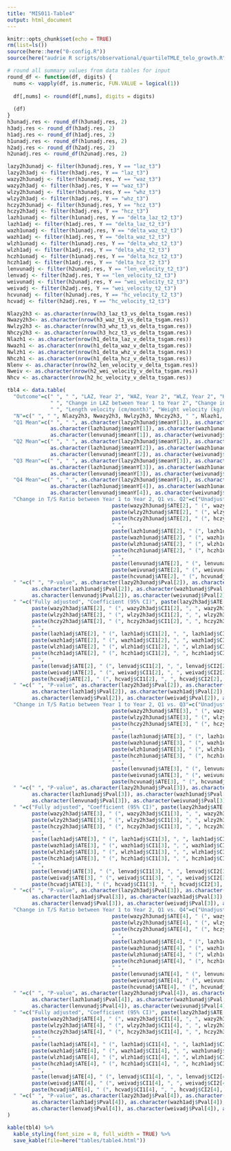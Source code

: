 ```yaml
---
title: "MIS011-Table4"
output: html_document
---
```


```r
knitr::opts_chunk$set(echo = TRUE)
rm(list=ls())
source(here::here("0-config.R"))
source(here("audrie R scripts/observational/quartileTMLE_telo_growth.R"))
```

```r
# round all summary values from data tables for input
round_df <- function(df, digits) {
  nums <- vapply(df, is.numeric, FUN.VALUE = logical(1))
  
  df[,nums] <- round(df[,nums], digits = digits)
  
  (df)
}
h3unadj.res <- round_df(h3unadj.res, 2)
h3adj.res <- round_df(h3adj.res, 2)
h1adj.res <- round_df(h1adj.res, 2)
h1unadj.res <- round_df(h1unadj.res, 2)
h2adj.res <- round_df(h2adj.res, 2)
h2unadj.res <- round_df(h2unadj.res, 2)

lazy2h3unadj <- filter(h3unadj.res, Y == "laz_t3")
lazy2h3adj <- filter(h3adj.res, Y == "laz_t3")
wazy2h3unadj <- filter(h3unadj.res, Y == "waz_t3")
wazy2h3adj <- filter(h3adj.res, Y == "waz_t3")
wlzy2h3unadj <- filter(h3unadj.res, Y == "whz_t3")
wlzy2h3adj <- filter(h3adj.res, Y == "whz_t3")
hczy2h3unadj <- filter(h3unadj.res, Y == "hcz_t3")
hczy2h3adj <- filter(h3adj.res, Y == "hcz_t3")
lazh1unadj <- filter(h1unadj.res, Y == "delta_laz_t2_t3")
lazh1adj <- filter(h1adj.res, Y == "delta_laz_t2_t3")
wazh1unadj <- filter(h1unadj.res, Y == "delta_waz_t2_t3")
wazh1adj <- filter(h1adj.res, Y == "delta_waz_t2_t3")
wlzh1unadj <- filter(h1unadj.res, Y == "delta_whz_t2_t3")
wlzh1adj <- filter(h1adj.res, Y == "delta_whz_t2_t3")
hczh1unadj <- filter(h1unadj.res, Y == "delta_hcz_t2_t3")
hczh1adj <- filter(h1adj.res, Y == "delta_hcz_t2_t3")
lenvunadj <- filter(h2unadj.res, Y == "len_velocity_t2_t3")
lenvadj <- filter(h2adj.res, Y == "len_velocity_t2_t3")
weivunadj <- filter(h2unadj.res, Y == "wei_velocity_t2_t3")
weivadj <- filter(h2adj.res, Y == "wei_velocity_t2_t3")
hcvunadj <- filter(h2unadj.res, Y == "hc_velocity_t2_t3")
hcvadj <- filter(h2adj.res, Y == "hc_velocity_t2_t3")

Nlazy2h3 <- as.character(nrow(h3_laz_t3_vs_delta_tsgam.res))
Nwazy2h3<- as.character(nrow(h3_waz_t3_vs_delta_tsgam.res))
Nwlzy2h3 <- as.character(nrow(h3_whz_t3_vs_delta_tsgam.res))
Nhczy2h3 <- as.character(nrow(h3_hcz_t3_vs_delta_tsgam.res))
Nlazh1 <- as.character(nrow(h1_delta_laz_v_delta_tsgam.res))
Nwazh1 <- as.character(nrow(h1_delta_waz_v_delta_tsgam.res))
Nwlzh1 <- as.character(nrow(h1_delta_whz_v_delta_tsgam.res))
Nhczh1 <- as.character(nrow(h1_delta_hcz_v_delta_tsgam.res))
Nlenv <- as.character(nrow(h2_len_velocity_v_delta_tsgam.res))
Nweiv <- as.character(nrow(h2_wei_velocity_v_delta_tsgam.res))
Nhcv <- as.character(nrow(h2_hc_velocity_v_delta_tsgam.res))

tbl4 <- data.table(
  "Outcome"=c(" ", " ", "LAZ, Year 2", "WAZ, Year 2", "WLZ, Year 2", "HCZ, Year 2",
              " ", "Change in LAZ between Year 1 to Year 2", "Change in WAZ between Year 1 to Year 2", "Change in WLZ between Year 1 to Year 2", "Change in HCZ between Year 1 to Year 2", 
              " ", "Length velocity (cm/month)", "Weight velocity (kg/month)", "Head circumference velocity (cm/month)"),
  "N"=c(" ", " ", Nlazy2h3, Nwazy2h3, Nwlzy2h3, Nhczy2h3, " ", Nlazh1, Nwazh1, Nwlzh1, Nhczh1, " ", Nlenv, Nweiv, Nhcv), 
  "Q1 Mean"=c(" ", " ", as.character(lazy2h3unadj$meanY[1]), as.character(wazy2h3unadj$meanY[1]), as.character(wlzy2h3unadj$meanY[1]), as.character(hczy2h3unadj$meanY[1]), " ",
              as.character(lazh1unadj$meanY[1]), as.character(wazh1unadj$meanY[1]), as.character(wlzh1unadj$meanY[1]), as.character(hczh1unadj$meanY[1]), " ",
              as.character(lenvunadj$meanY[1]), as.character(weivunadj$meanY[1]), as.character(hcvunadj$meanY[1])), 
  "Q2 Mean"=c(" ", " ", as.character(lazy2h3unadj$meanY[2]), as.character(wazy2h3unadj$meanY[2]), as.character(wlzy2h3unadj$meanY[2]), as.character(hczy2h3unadj$meanY[2]), " ",
              as.character(lazh1unadj$meanY[2]), as.character(wazh1unadj$meanY[2]), as.character(wlzh1unadj$meanY[2]), as.character(hczh1unadj$meanY[2]), " ",
              as.character(lenvunadj$meanY[2]), as.character(weivunadj$meanY[2]), as.character(hcvunadj$meanY[2])), 
  "Q3 Mean"=c(" ", " ", as.character(lazy2h3unadj$meanY[3]), as.character(wazy2h3unadj$meanY[3]), as.character(wlzy2h3unadj$meanY[3]), as.character(hczy2h3unadj$meanY[3]), " ",
              as.character(lazh1unadj$meanY[3]), as.character(wazh1unadj$meanY[3]), as.character(wlzh1unadj$meanY[3]), as.character(hczh1unadj$meanY[3]), " ",
              as.character(lenvunadj$meanY[3]), as.character(weivunadj$meanY[3]), as.character(hcvunadj$meanY[3])), 
  "Q4 Mean"=c(" ", " ", as.character(lazy2h3unadj$meanY[4]), as.character(wazy2h3unadj$meanY[4]), as.character(wlzy2h3unadj$meanY[4]), as.character(hczy2h3unadj$meanY[4]), " ",
              as.character(lazh1unadj$meanY[4]), as.character(wazh1unadj$meanY[4]), as.character(wlzh1unadj$meanY[4]), as.character(hczh1unadj$meanY[4]), " ",
              as.character(lenvunadj$meanY[4]), as.character(weivunadj$meanY[4]), as.character(hcvunadj$meanY[4])), 
  "Change in T/S Ratio between Year 1 to Year 2, Q1 vs. Q2"=c("Unadjusted", "Coefficient (95% CI)", paste(lazy2h3unadj$ATE[2], " (", lazy2h3unadj$CI1[2], ", ", lazy2h3unadj$CI2[2], ")", sep=""),
                                  paste(wazy2h3unadj$ATE[2], " (", wazy2h3unadj$CI1[2], ", ", wazy2h3unadj$CI2[2], ")", sep=""),
                                  paste(wlzy2h3unadj$ATE[2], " (", wlzy2h3unadj$CI1[2], ", ", wlzy2h3unadj$CI2[2], ")", sep=""),
                                  paste(hczy2h3unadj$ATE[2], " (", hczy2h3unadj$CI1[2], ", ", hczy2h3unadj$CI2[2], ")", sep=""),
                                  " ",
                                  paste(lazh1unadj$ATE[2], " (", lazh1unadj$CI1[2], ", ", lazh1unadj$CI2[2], ")", sep=""),
                                  paste(wazh1unadj$ATE[2], " (", wazh1unadj$CI1[2], ", ", wazh1unadj$CI2[2], ")", sep=""),
                                  paste(wlzh1unadj$ATE[2], " (", wlzh1unadj$CI1[2], ", ", wlzh1unadj$CI2[2], ")", sep=""),
                                  paste(hczh1unadj$ATE[2], " (", hczh1unadj$CI1[2], ", ", hczh1unadj$CI2[2], ")", sep=""),
                                  " ",
                                  paste(lenvunadj$ATE[2], " (", lenvunadj$CI1[2], ", ", lenvunadj$CI2[2], ")", sep=""),
                                  paste(weivunadj$ATE[2], " (", weivunadj$CI1[2], ", ", weivunadj$CI2[2], ")", sep=""),
                                  paste(hcvunadj$ATE[2], " (", hcvunadj$CI1[2], ", ", hcvunadj$CI2[2], ")", sep="")), 
  " "=c(" ", "P-value", as.character(lazy2h3unadj$Pval[2]), as.character(wazy2h3unadj$Pval[2]), as.character(wlzy2h3unadj$Pval[2]), as.character(hczy2h3unadj$Pval[2]), " ",
        as.character(lazh1unadj$Pval[2]), as.character(wazh1unadj$Pval[2]), as.character(wlzh1unadj$Pval[2]), as.character(hczh1unadj$Pval[2]), " ",
        as.character(lenvunadj$Pval[2]), as.character(weivunadj$Pval[2]), as.character(hcvunadj$Pval[2])), 
  " "=c("Fully adjusted", "Coefficient (95% CI)", paste(lazy2h3adj$ATE[2], " (", lazy2h3adj$CI1[2], ", ", lazy2h3adj$CI2[2], ")", sep=""),
        paste(wazy2h3adj$ATE[2], " (", wazy2h3adj$CI1[2], ", ", wazy2h3adj$CI2[2], ")", sep=""),
        paste(wlzy2h3adj$ATE[2], " (", wlzy2h3adj$CI1[2], ", ", wlzy2h3adj$CI2[2], ")", sep=""),
        paste(hczy2h3adj$ATE[2], " (", hczy2h3adj$CI1[2], ", ", hczy2h3adj$CI2[2], ")", sep=""),
        " ",
        paste(lazh1adj$ATE[2], " (", lazh1adj$CI1[2], ", ", lazh1adj$CI2[2], ")", sep=""),
        paste(wazh1adj$ATE[2], " (", wazh1adj$CI1[2], ", ", wazh1adj$CI2[2], ")", sep=""),
        paste(wlzh1adj$ATE[2], " (", wlzh1adj$CI1[2], ", ", wlzh1adj$CI2[2], ")", sep=""),
        paste(hczh1adj$ATE[2], " (", hczh1adj$CI1[2], ", ", hczh1adj$CI2[2], ")", sep=""),
        " ",
        paste(lenvadj$ATE[2], " (", lenvadj$CI1[2], ", ", lenvadj$CI2[2], ")", sep=""),
        paste(weivadj$ATE[2], " (", weivadj$CI1[2], ", ", weivadj$CI2[2], ")", sep=""),
        paste(hcvadj$ATE[2], " (", hcvadj$CI1[2], ", ", hcvadj$CI2[2], ")", sep="")), 
  " "=c(" ", "P-value", as.character(lazy2h3adj$Pval[2]), as.character(wazy2h3adj$Pval[2]), as.character(wlzy2h3adj$Pval[2]), as.character(hczy2h3adj$Pval[2]), " ",
        as.character(lazh1adj$Pval[2]), as.character(wazh1adj$Pval[2]), as.character(wlzh1adj$Pval[2]), as.character(hczh1adj$Pval[2]), " ",
        as.character(lenvadj$Pval[2]), as.character(weivadj$Pval[2]), as.character(hcvadj$Pval[2])), 
  "Change in T/S Ratio between Year 1 to Year 2, Q1 vs. Q3"=c("Unadjusted", "Coefficient (95% CI)", paste(lazy2h3unadj$ATE[3], " (", lazy2h3unadj$CI1[3], ", ", lazy2h3unadj$CI2[3], ")", sep=""),
                                  paste(wazy2h3unadj$ATE[3], " (", wazy2h3unadj$CI1[3], ", ", wazy2h3unadj$CI2[3], ")", sep=""),
                                  paste(wlzy2h3unadj$ATE[3], " (", wlzy2h3unadj$CI1[3], ", ", wlzy2h3unadj$CI2[3], ")", sep=""),
                                  paste(hczy2h3unadj$ATE[3], " (", hczy2h3unadj$CI1[3], ", ", hczy2h3unadj$CI2[3], ")", sep=""),
                                  " ",
                                  paste(lazh1unadj$ATE[3], " (", lazh1unadj$CI1[3], ", ", lazh1unadj$CI2[3], ")", sep=""),
                                  paste(wazh1unadj$ATE[3], " (", wazh1unadj$CI1[3], ", ", wazh1unadj$CI2[3], ")", sep=""),
                                  paste(wlzh1unadj$ATE[3], " (", wlzh1unadj$CI1[3], ", ", wlzh1unadj$CI2[3], ")", sep=""),
                                  paste(hczh1unadj$ATE[3], " (", hczh1unadj$CI1[3], ", ", hczh1unadj$CI2[3], ")", sep=""),
                                  " ",
                                  paste(lenvunadj$ATE[3], " (", lenvunadj$CI1[3], ", ", lenvunadj$CI2[3], ")", sep=""),
                                  paste(weivunadj$ATE[3], " (", weivunadj$CI1[3], ", ", weivunadj$CI2[3], ")", sep=""),
                                  paste(hcvunadj$ATE[3], " (", hcvunadj$CI1[3], ", ", hcvunadj$CI2[3], ")", sep="")), 
  " "=c(" ", "P-value", as.character(lazy2h3unadj$Pval[3]), as.character(wazy2h3unadj$Pval[3]), as.character(wlzy2h3unadj$Pval[3]), as.character(hczy2h3unadj$Pval[3]), " ",
        as.character(lazh1unadj$Pval[3]), as.character(wazh1unadj$Pval[3]), as.character(wlzh1unadj$Pval[3]), as.character(hczh1unadj$Pval[3]), " ",
        as.character(lenvunadj$Pval[3]), as.character(weivunadj$Pval[3]), as.character(hcvunadj$Pval[3])),
  " "=c("Fully adjusted", "Coefficient (95% CI)", paste(lazy2h3adj$ATE[3], " (", lazy2h3adj$CI1[3], ", ", lazy2h3adj$CI2[3], ")", sep=""),
        paste(wazy2h3adj$ATE[3], " (", wazy2h3adj$CI1[3], ", ", wazy2h3adj$CI2[3], ")", sep=""),
        paste(wlzy2h3adj$ATE[3], " (", wlzy2h3adj$CI1[3], ", ", wlzy2h3adj$CI2[3], ")", sep=""), 
        paste(hczy2h3adj$ATE[3], " (", hczy2h3adj$CI1[3], ", ", hczy2h3adj$CI2[3], ")", sep=""),
        " ",
        paste(lazh1adj$ATE[3], " (", lazh1adj$CI1[3], ", ", lazh1adj$CI2[3], ")", sep=""),
        paste(wazh1adj$ATE[3], " (", wazh1adj$CI1[3], ", ", wazh1adj$CI2[3], ")", sep=""),
        paste(wlzh1adj$ATE[3], " (", wlzh1adj$CI1[3], ", ", wlzh1adj$CI2[3], ")", sep=""),
        paste(hczh1adj$ATE[3], " (", hczh1adj$CI1[3], ", ", hczh1adj$CI2[3], ")", sep=""),
        " ",
        paste(lenvadj$ATE[3], " (", lenvadj$CI1[3], ", ", lenvadj$CI2[3], ")", sep=""),
        paste(weivadj$ATE[3], " (", weivadj$CI1[3], ", ", weivadj$CI2[3], ")", sep=""),
        paste(hcvadj$ATE[3], " (", hcvadj$CI1[3], ", ", hcvadj$CI2[3], ")", sep="")),
  " "=c(" ", "P-value", as.character(lazy2h3adj$Pval[3]), as.character(wazy2h3adj$Pval[3]), as.character(wlzy2h3adj$Pval[3]), as.character(hczy2h3adj$Pval[3]), " ",
        as.character(lazh1adj$Pval[3]), as.character(wazh1adj$Pval[3]), as.character(wlzh1adj$Pval[3]), as.character(hczh1adj$Pval[3]), " ",
        as.character(lenvadj$Pval[3]), as.character(weivadj$Pval[3]), as.character(hcvadj$Pval[3])),
  "Change in T/S Ratio between Year 1 to Year 2, Q1 vs. Q4"=c("Unadjusted", "Coefficient (95% CI)", paste(lazy2h3unadj$ATE[4], " (", lazy2h3unadj$CI1[4], ", ", lazy2h3unadj$CI2[4], ")", sep=""),
                                  paste(wazy2h3unadj$ATE[4], " (", wazy2h3unadj$CI1[4], ", ", wazy2h3unadj$CI2[4], ")", sep=""),
                                  paste(wlzy2h3unadj$ATE[4], " (", wlzy2h3unadj$CI1[4], ", ", wlzy2h3unadj$CI2[4], ")", sep=""),
                                  paste(hczy2h3unadj$ATE[4], " (", hczy2h3unadj$CI1[4], ", ", hczy2h3unadj$CI2[4], ")", sep=""),
                                  " ",
                                  paste(lazh1unadj$ATE[4], " (", lazh1unadj$CI1[4], ", ", lazh1unadj$CI2[4], ")", sep=""),
                                  paste(wazh1unadj$ATE[4], " (", wazh1unadj$CI1[4], ", ", wazh1unadj$CI2[4], ")", sep=""),
                                  paste(wlzh1unadj$ATE[4], " (", wlzh1unadj$CI1[4], ", ", wlzh1unadj$CI2[4], ")", sep=""),
                                  paste(hczh1unadj$ATE[4], " (", hczh1unadj$CI1[4], ", ", hczh1unadj$CI2[4], ")", sep=""),
                                  " ",
                                  paste(lenvunadj$ATE[4], " (", lenvunadj$CI1[4], ", ", lenvunadj$CI2[4], ")", sep=""),
                                  paste(weivunadj$ATE[4], " (", weivunadj$CI1[4], ", ", weivunadj$CI2[4], ")", sep=""),
                                  paste(hcvunadj$ATE[4], " (", hcvunadj$CI1[4], ", ", hcvunadj$CI2[4], ")", sep="")),
  " "=c(" ", "P-value", as.character(lazy2h3unadj$Pval[4]), as.character(wazy2h3unadj$Pval[4]), as.character(wlzy2h3unadj$Pval[4]), as.character(hczy2h3unadj$Pval[4]), " ",
        as.character(lazh1unadj$Pval[4]), as.character(wazh1unadj$Pval[4]), as.character(wlzh1unadj$Pval[4]), as.character(hczh1unadj$Pval[4]), " ",
        as.character(lenvunadj$Pval[4]), as.character(weivunadj$Pval[4]), as.character(hcvunadj$Pval[4])),
  " "=c("Fully adjusted", "Coefficient (95% CI)", paste(lazy2h3adj$ATE[4], " (", lazy2h3adj$CI1[4], ", ", lazy2h3adj$CI2[4], ")", sep=""),
        paste(wazy2h3adj$ATE[4], " (", wazy2h3adj$CI1[4], ", ", wazy2h3adj$CI2[4], ")", sep=""),
        paste(wlzy2h3adj$ATE[4], " (", wlzy2h3adj$CI1[4], ", ", wlzy2h3adj$CI2[4], ")", sep=""),
        paste(hczy2h3adj$ATE[4], " (", hczy2h3adj$CI1[4], ", ", hczy2h3adj$CI2[4], ")", sep=""),
        " ",
        paste(lazh1adj$ATE[4], " (", lazh1adj$CI1[4], ", ", lazh1adj$CI2[4], ")", sep=""),
        paste(wazh1adj$ATE[4], " (", wazh1adj$CI1[4], ", ", wazh1unadj$CI2[4], ")", sep=""),
        paste(wlzh1adj$ATE[4], " (", wlzh1adj$CI1[4], ", ", wlzh1adj$CI2[4], ")", sep=""),
        paste(hczh1adj$ATE[4], " (", hczh1adj$CI1[4], ", ", hczh1adj$CI2[4], ")", sep=""),
        " ",
        paste(lenvadj$ATE[4], " (", lenvadj$CI1[4], ", ", lenvadj$CI2[4], ")", sep=""),
        paste(weivadj$ATE[4], " (", weivadj$CI1[4], ", ", weivadj$CI2[4], ")", sep=""),
        paste(hcvadj$ATE[4], " (", hcvadj$CI1[4], ", ", hcvadj$CI2[4], ")", sep="")),
  " "=c(" ", "P-value", as.character(lazy2h3adj$Pval[4]), as.character(wazy2h3adj$Pval[4]), as.character(wlzy2h3adj$Pval[4]), as.character(hczy2h3adj$Pval[4]), " ",
        as.character(lazh1adj$Pval[4]), as.character(wazh1adj$Pval[4]), as.character(wlzh1adj$Pval[4]), as.character(hczh1adj$Pval[4]), " ",
        as.character(lenvadj$Pval[4]), as.character(weivadj$Pval[4]), as.character(hcvadj$Pval[4]))
)
```


```r
kable(tbl4) %>%
  kable_styling(font_size = 8, full_width = TRUE) %>%
  save_kable(file=here("tables/table4.html"))
``````

